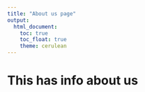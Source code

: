 ```yaml
---
title: "About us page"
output: 
  html_document:
    toc: true
    toc_float: true
    theme: cerulean
---
```


# This has info about us

